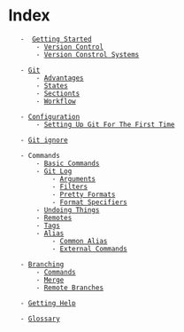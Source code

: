 = Index =
	-  [[getting-started|Getting Started]]
		- [[getting-started#Version Control|Version Control]]
		- [[getting-started#Version Constrol Systems|Version Constrol Systems]] 

	- [[git|Git]]
		- [[git#Advantages|Advantages]]
		- [[git/git#States|States]]
		- [[git#Sectionts|Sectionts]]
		- [[git#Workflow|Workflow]]

	- [[git-configuration|Configuration]]
		- [[git-configuration#Setting Up Git For The First Time|Setting Up Git For The First Time]]

	- [[gitignore|Git ignore]]

	- Commands
		- [[basic-commands|Basic Commands]]
		- [[git-log|Git Log]]
			- [[git-log#Arguments|Arguments]]
			- [[git-log#Filters|Filters]]
			- [[git-log#Pretty Formats|Pretty Formats]]
			- [[git-log#Format Specifiers|Format Specifiers]]
		- [[undoing|Undoing Things]]
		- [[remotes|Remotes]]
		- [[tags|Tags]]
		- [[alias|Alias]]
			- [[alias#Common Alias|Common Alias]]
			- [[alias#External Commands|External Commands]]

	- [[branching|Branching]]
		- [[branching#Commands|Commands]]
		- [[branching#Merge|Merge]]
		- [[branching#Remote Branches|Remote Branches]]

	- [[getting-help|Getting Help]] 

	- [[glossary|Glossary]]

	

